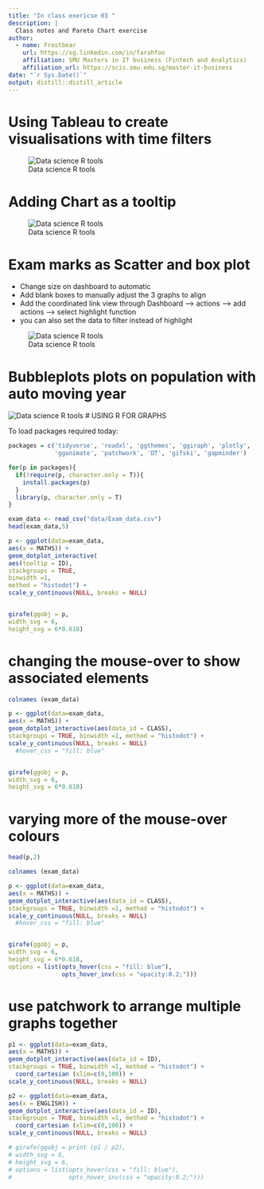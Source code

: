 ```yaml
---
title: "In class exericse 03 "
description: |
  Class notes and Pareto Chart exercise
author:
  - name: Frostbear 
    url: https://sg.linkedin.com/in/farahfoo
    affiliation: SMU Masters in IT business (Fintech and Analytics)
    affiliation_url: https://scis.smu.edu.sg/master-it-business
date: "`r Sys.Date()`"
output: distill::distill_article
---
```




# Using Tableau to create visualisations with time filters
![Data science R tools](C:/farahfoo/VA/In_Class_ex/In-class_Ex03/Tableau1.png)


# Adding Chart as a tooltip
![Data science R tools](C:/farahfoo/VA/In_Class_ex/In-class_Ex03/Tableau2.png)

# Exam marks as Scatter and box plot

* Change size on dashboard to automatic
* Add blank boxes to manually adjust the 3 graphs to align
* Add the coordinated link view through Dashboard --> actions --> add actions --> select highlight function
* you can also set the data to filter instead of highlight

![Data science R tools](C:/farahfoo/VA/In_Class_ex/In-class_Ex03/Tableau3.png)

# Bubbleplots plots on population with auto moving year
![Data science R tools](C:/farahfoo/VA/In_Class_ex/In-class_Ex03/Tableau4.png)
# USING R FOR GRAPHS


To load packages required today:

```r
packages = c('tidyverse', 'readxl', 'ggthemes', 'ggiraph', 'plotly', 
             'gganimate', 'patchwork', 'DT', 'gifski', 'gapminder')

for(p in packages){
  if(!require(p, character.only = T)){
    install.packages(p)
  }
  library(p, character.only = T)
}

exam_data <- read_csv("data/Exam_data.csv")
head(exam_data,5)
```


```r
p <- ggplot(data=exam_data,
aes(x = MATHS)) + 
geom_dotplot_interactive(
aes(tooltip = ID),
stackgroups = TRUE,
binwidth =1,
method = "histodot") +
scale_y_continuous(NULL, breaks = NULL)


girafe(ggobj = p,
width_svg = 6,
height_svg = 6*0.618)

```


# changing the mouse-over to show associated elements
```r

colnames (exam_data)

p <- ggplot(data=exam_data,
aes(x = MATHS)) + 
geom_dotplot_interactive(aes(data_id = CLASS),
stackgroups = TRUE, binwidth =1, method = "histodot") +
scale_y_continuous(NULL, breaks = NULL)
  #hover_css = "fill: blue"


girafe(ggobj = p,
width_svg = 6,
height_svg = 6*0.618)

```



# varying more of the mouse-over colours
```r

head(p,2)

colnames (exam_data)

p <- ggplot(data=exam_data,
aes(x = MATHS)) + 
geom_dotplot_interactive(aes(data_id = CLASS),
stackgroups = TRUE, binwidth =1, method = "histodot") +
scale_y_continuous(NULL, breaks = NULL)
  #hover_css = "fill: blue"


girafe(ggobj = p,
width_svg = 6,
height_svg = 6*0.618,
options = list(opts_hover(css = "fill: blue"),
               opts_hover_inv(css = "opacity:0.2;")))

```

# use patchwork to arrange multiple graphs together 

```r

p1 <- ggplot(data=exam_data,
aes(x = MATHS)) + 
geom_dotplot_interactive(aes(data_id = ID),
stackgroups = TRUE, binwidth =1, method = "histodot") +
  coord_cartesian (xlim=c(0,100)) +
scale_y_continuous(NULL, breaks = NULL)

p2 <- ggplot(data=exam_data,
aes(x = ENGLISH)) + 
geom_dotplot_interactive(aes(data_id = ID),
stackgroups = TRUE, binwidth =1, method = "histodot") +
  coord_cartesian (xlim=c(0,100)) +
scale_y_continuous(NULL, breaks = NULL)

# girafe(ggobj = print (p1 / p2),
# width_svg = 6,
# height_svg = 6,
# options = list(opts_hover(css = "fill: blue"),
#                opts_hover_inv(css = "opacity:0.2;")))

```




